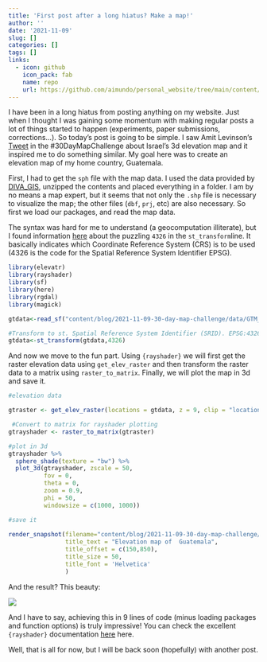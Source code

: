 ```yaml
---
title: 'First post after a long hiatus? Make a map!'
author: ''
date: '2021-11-09'
slug: []
categories: []
tags: []
links:
  - icon: github
    icon_pack: fab
    name: repo
    url: https://github.com/aimundo/personal_website/tree/main/content/blog/2021-11-09-30-day-map-challenge
---
```

<!-- https://stackoverflow.com/questions/60746090/can-d3-js-visualizations-be-served-using-hugo -->

I have been in a long hiatus from posting anything on my website. Just when I thought I was gaining some momentum with making regular posts a lot of things started to happen (experiments, paper submissions, corrections...). 
So today's post is going to be simple. I saw Amit Levinson's [Tweet](https://twitter.com/Amit_Levinson/status/1457940340149739520) in the #30DayMapChallenge about Israel's 3d elevation map and it inspired me to do something similar. My goal here was to create an elevation map of my home country, Guatemala.

First, I had to get the `sph` file with the map data. I used the data provided by [DIVA_GIS](https://www.diva-gis.org/), unzipped the contents and placed everything in a folder. I am by no means a map expert, but it seems that not only the `.shp` file is necessary to visualize the map; the other files (`dbf`, `prj`, etc) are also necessary. So first we load our packages, and read the map data.

The syntax was hard for me to understand (a geocomputation illiterate), but I found information [here](https://geocompr.robinlovelace.net/spatial-class.html#crs-intro) about the puzzling `4326` in the `st_transform`line. It basically indicates which Coordinate Reference System (CRS)  is to be used (4326 is the code for the Spatial Reference System Identifier EPSG).

```r
library(elevatr)
library(rayshader)
library(sf)
library(here)
library(rgdal)
library(magick)

gtdata<-read_sf("content/blog/2021-11-09-30-day-map-challenge/data/GTM_adm0.shp")

#Transform to st. Spatial Reference System Identifier (SRID). EPSG:4326
gtdata<-st_transform(gtdata,4326)

```

And now we move to the fun part. Using `{rayshader}` we will first get the raster elevation data using `get_elev_raster` and then transform the raster data to a matrix using `raster_to_matrix`. Finally, we will plot the map in 3d and save it.

```r
#elevation data

gtraster <- get_elev_raster(locations = gtdata, z = 9, clip = "locations")

 #Convert to matrix for rayshader plotting
gtrayshader <- raster_to_matrix(gtraster)

#plot in 3d
gtrayshader %>% 
  sphere_shade(texture = "bw") %>% 
  plot_3d(gtrayshader, zscale = 50, 
          fov = 0, 
          theta = 0, 
          zoom = 0.9, 
          phi = 50, 
          windowsize = c(1000, 1000))

#save it
 
render_snapshot(filename="content/blog/2021-11-09-30-day-map-challenge/Guatemala",
                title_text = "Elevation map of  Guatemala",
                title_offset = c(150,850),
                title_size = 50,
                title_font = 'Helvetica'
                )
```


And the result? This beauty:

![](Guatemala.png){width=100%,height=100%}

And I have to say, achieving this in 9 lines of code (minus loading packages and function options) is truly impressive! You can check the excellent `{rayshader}` documentation [here](https://www.rayshader.com/) here.

Well, that is all for now, but I will be back soon (hopefully) with another post.
